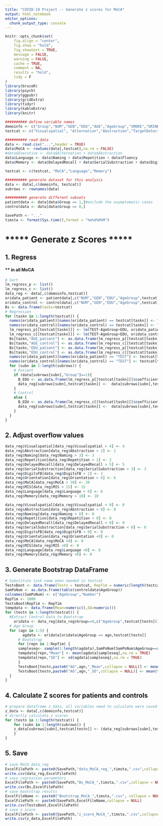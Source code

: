 ```yaml
---
title: "COVID-19 Project -- Generate z scores for MoCA"
output: html_notebook
editor_options: 
  chunk_output_type: console
---
```



```r
knitr::opts_chunk$set(
	fig.align = "center",
	fig.show = "hold",
	fig.showtext = TRUE,
	message = FALSE,
	warning = FALSE,
	cache = TRUE,
	comment = NA,
	results = "hold",
	tidy = F
)
library(bruceR)
library(psych)
library(ggpubr)
library(gridExtra)
library(tidyr)
library(kableExtra)
library(knitr)

########## define variable names
demoinfo <- c("Group","NUM","GEN","EDU","AGE","AgeGroup","SMOKE","DRINK","reCAT","RTDATE","reRT")
testcat <- c("Visualspatial", "Alternation","Abstraction","TargetDetection", "Naming", "Repetition","Fluency",	"DelayedRecall","SerialSubstraction",	"DigitsFB","Orientation")

########## read data
data <- read.csv("...",header = TRUE)
data$MoCA <- rowSums(data[,testcat],na.rm = FALSE)
#data$Executive <- data$Alternation + data$Abstraction
data$Language <- data$Naming + data$Repetition + data$Fluency
data$Memory <- data$DelayedRecall + data$SerialSubstraction + data$DigitsFB

testcat <- c(testcat, "MoCA","Language","Memory")

########## generate dataset for this analysis
data <- data[,c(demoinfo, testcat)]
subrows <- rownames(data)

########## generate different subsets
patientdata <- data[data$Group == 1,]#exclude the asymptomatic cases
controldata <- data[data$Group == 0,]

SavePath <- "..."
timsta <- format(Sys.time(),format = "%m%d%H%M")


```
# ***** Generate z Scores *****
## 1. Regress 
#### ** in all MoCA
```r
# Sort
lm_regress_p <- list()
lm_regress_c <- list()
data_reg <- data[,c(demoinfo,testcat)]
oridata_patient <- patientdata[,c("NUM","GEN","EDU","AgeGroup",testcat)] 
oridata_control <- controldata[,c("NUM","GEN","EDU","AgeGroup",testcat)]
Bs <- data.frame(tasks=testcat)
# Regression
for (taskn in 1:length(testcat)) {
  names(oridata_patient)[names(oridata_patient) == testcat[taskn]] <- "TEST"
  names(oridata_control)[names(oridata_control) == testcat[taskn]] <- "TEST"
  lm_regress_p[[testcat[taskn]]] <- lm(TEST~AgeGroup+EDU, oridata_patient)
  lm_regress_c[[testcat[taskn]]] <- lm(TEST~AgeGroup+EDU, oridata_control)
  Bs[taskn,"AGE_patient"] <- as.data.frame(lm_regress_p[[testcat[taskn]]]$coefficients)["AgeGroup",1]
  Bs[taskn,"AGE_control"] <- as.data.frame(lm_regress_c[[testcat[taskn]]]$coefficients)["AgeGroup",1] 
  Bs[taskn,"EDU_patient"] <- as.data.frame(lm_regress_p[[testcat[taskn]]]$coefficients)["EDU",1]
  Bs[taskn,"EDU_control"] <- as.data.frame(lm_regress_c[[testcat[taskn]]]$coefficients)["EDU",1]  
  names(oridata_patient)[names(oridata_patient) == "TEST"] <- testcat[taskn]
  names(oridata_control)[names(oridata_control) == "TEST"] <- testcat[taskn]
  for (subn in 1:length(subrows)) {
    # Patient
    if (data[subrows[subn],"Group"]==1){
      B_EDU <- as.data.frame(lm_regress_p[[testcat[taskn]]]$coefficients)["EDU",1]
      data_reg[subrows[subn],testcat[taskn]] <-  data[subrows[subn],testcat[taskn]] - B_EDU * (data[subrows[subn],"EDU"] - 12.23177)
    }
    # Control
    else {
      B_EDU <- as.data.frame(lm_regress_c[[testcat[taskn]]]$coefficients)["EDU",1]
      data_reg[subrows[subn],testcat[taskn]] <-  data[subrows[subn],testcat[taskn]] - B_EDU * (data[subrows[subn],"EDU"] - 12.23177)
    }
  }
}
```
## 2. Adjust overflow values
```r
data_reg$Visualspatial[data_reg$Visualspatial > 4] <- 4
data_reg$Abstraction[data_reg$Abstraction > 2] <- 2
data_reg$Naming[data_reg$Naming > 3] <- 3
data_reg$Repetition[data_reg$Repetition > 2] <- 2
data_reg$DelayedRecall[data_reg$DelayedRecall > 5] <- 5
data_reg$SerialSubstraction[data_reg$SerialSubstraction > 3] <- 3
data_reg$DigitsFB[data_reg$DigitsFB > 2] <- 2
data_reg$Orientation[data_reg$Orientation > 6] <- 6
data_reg$MoCA[data_reg$MoCA > 30] <- 30
data_reg$MIS[data_reg$MIS > 15] <- 15
data_reg$Language[data_reg$Language > 6] <- 6
data_reg$Memory[data_reg$Memory > 10] <- 10

data_reg$Visualspatial[data_reg$Visualspatial < 0] <- 0
data_reg$Abstraction[data_reg$Abstraction < 0] <- 0
data_reg$Naming[data_reg$Naming < 0] <- 0
data_reg$Repetition[data_reg$Repetition < 0] <- 0
data_reg$DelayedRecall[data_reg$DelayedRecall < 0] <- 0
data_reg$SerialSubstraction[data_reg$SerialSubstraction < 0] <- 0
data_reg$DigitsFB[data_reg$DigitsFB < 0] <- 0
data_reg$Orientation[data_reg$Orientation <0] <- 0
data_reg$MoCA[data_reg$MoCA <0] <- 0
data_reg$MIS[data_reg$MIS <0] <- 0
data_reg$Language[data_reg$Language <0] <- 0
data_reg$Memory[data_reg$Memory <0] <- 0
```
## 3. Generate Bootstrap DataFrame
```r
# Substitute task name when needed in testcat
TestsBoot <- data.frame(Tests = testcat, RepTim = numeric(length(testcat)), AG1_Mean = numeric(length(testcat)), AG1_SD = numeric(length(testcat)), AG2_Mean = numeric(length(testcat)), AG2_SD = numeric(length(testcat)), AG3_Mean = numeric(length(testcat)), AG3_SD = numeric(length(testcat)), AG4_Mean = numeric(length(testcat)), AG4_SD = numeric(length(testcat)), AG5_Mean = numeric(length(testcat)), AG5_SD = numeric(length(testcat)))#AG stands for age group
SamPoNum <- as.data.frame(table(controldata$AgeGroup))
colnames(SamPoNum) <- c("AgeGroup","Number")
RepTim <- 1000
TestsBoot$RepTim <- RepTim
tempdata <- data.frame(Mean=numeric(),SD=numeric())
for (testn in 1:length(testcat)) {
  #Extract Control Data to Bootstrap
    oridata <- data_reg[data_reg$Group==0,c("AgeGroup",testcat[testn])]
  # Age Group
  for (agn in 1:5) {
        agdata <- oridata[oridata$AgeGroup == agn,testcat[testn]]
      # Bootstrap
      for (repn in 1:RepTim) {
      sampleseq<- sample(1:length(agdata),SamPoNum[SamPoNum$AgeGroup==agn,"Number"],replace = TRUE)
      tempdata[repn,"Mean"] <- mean(agdata[sampleseq],na.rm = TRUE)
      tempdata[repn,"SD"] <- sd(agdata[sampleseq],na.rm = TRUE)
      }
      TestsBoot[testn,paste0("AG",agn,"_Mean",collapse = NULL)] <- mean(tempdata$Mean,na.rm = TRUE)
      TestsBoot[testn,paste0("AG",agn,"_SD",collapse = NULL)] <- mean(tempdata$SD,na.rm = TRUE)
  }
}
```
## 4. Calculate Z scores for patients and controls
```r
# prepare dataframe z_data, all variables need to calculate were saved to z_data
z_data <- data[,c(demoinfo,testcat)]
# directly calculate z scores 
for (testn in 1:length(testcat)) {
    for (subn in 1:length(subrows)) {
    z_data[subrows[subn],testcat[testn]] <- (data_reg[subrows[subn],testcat[testn]]-TestsBoot[TestsBoot$Tests==testcat[testn],paste0("AG", data_reg[subrows[subn],"AgeGroup"], "_Mean", collapse = NULL)])/TestsBoot[TestsBoot$Tests==testcat[testn],paste0("AG", data_reg[subrows[subn],"AgeGroup"], "_SD", collapse = NULL)]
    }
}
```

## 5. Save
```r
# save MoCA data_reg
ExcelFilePath <- paste0(SavePath,"data_MoCA_reg_",timsta,".csv",collapse = NULL)
write.csv(data_reg,ExcelFilePath)
# save regression parameters
ExcelFilePath <- paste0(SavePath,"Bs_MoCA_",timsta,".csv",collapse = NULL)
write.csv(Bs,ExcelFilePath)
# save bootstrap results
ExcelFileName <- paste0("Bootstrap_MoCA_",timsta,".csv", collapse = NULL)
ExcelFilePath <- paste0(SavePath,ExcelFileName,collapse = NULL)
write.csv(TestsBoot,ExcelFilePath)
# save z score
ExcelFilePath <- paste0(SavePath,"z_score_MoCA_",timsta,".csv",collapse = NULL)
write.csv(z_data,ExcelFilePath)
```







